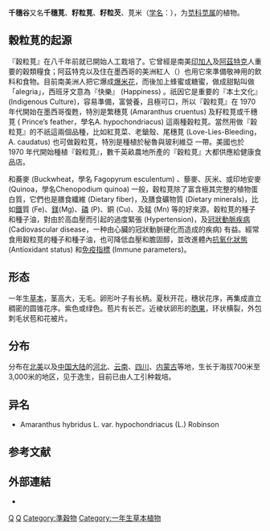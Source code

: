 {{Speciesbox 
| taxon = Amaranthus hypochondriacus
| authority = L.
| image = Amaranthus hypochondriacus Prague 2011 1.jpg
}}

'''千穗谷'''又名'''千穗莧'''、'''籽粒莧'''、'''籽粒芡'''、莧米（[[学名|学名]]：{{Lang|la|''Amaranthus hypochondriacus''}}），为[[苋科|苋科]][[苋属|苋属]]的植物。

== 穀粒莧的起源 ==
『穀粒莧』在八千年前就已開始人工栽培了。它曾經是南美[[印加人|印加人]]及[[阿茲特克|阿茲特克]]人重要的穀類糧食；阿茲特克以及住在墨西哥的美洲紅人（{{Lang-en|Amerindian}}）也用它來準備敬神用的飲料和食物。目前南美洲人把它爆成[[爆米花|爆米花]]，而後加上蜂蜜或糖蜜，做成甜點叫做 「alegria」，西班牙文意為『快樂』 (Happiness) 。祇因它是重要的『本土文化』 (Indigenous Culture)，容易準備，富營養，且極可口，所以『穀粒莧』在 1970 年代開始在墨西哥復甦，特別是繁穗莧 (Amaranthus cruentus) 及籽粒莧或千穗莧 ( Prince’s feather，學名A. hypochondriacus) 這兩種穀粒莧。當然用做『穀粒莧』的不祇這兩個品種，比如紅莧菜、老鎗殼、尾穗莧 (Love-Lies-Bleeding，A. caudatus) 也可做穀粒莧，特別是種植於秘魯與玻利維亞 一帶。美國也於 1970 年代開始種植『穀粒莧』，數千英畝農地所產的『穀粒莧』大都供應給健康食品店。

和蕎麥 (Buckwheat，學名 Fagopyrum esculentum) 、藜麥、灰米、或印地安麥 (Quinoa，學名Chenopodium quinoa) 一般，穀粒莧除了富含極其完整的植物蛋白質，它們也是膳食纖維 (Dietary fiber)，及膳食礦物質 (Dietary minerals)，比如[[鐵|鐵]]質 (Fe)、[[鎂|鎂]](Mg)、[[磷|磷]] (P)、銅 (Cu)、及錳 (Mn) 等的好來源。穀粒莧的種子和種子油，對由於高血壓而引起的過度緊張 (Hypertension)，及[[冠狀動脈疾病|冠狀動脈疾病]] (Cadiovascular disease，一种由心臟的冠狀動脈硬化而造成的疾病) 有益。經常食用穀粒莧的種子和種子油，也可降低血壓和膽固醇，並改進體內[[抗氧化狀態|抗氧化狀態]] (Antioxidant status) 和[[免疫指標|免疫指標]] (Immune parameters)。

== 形态 ==
一年生[[草本|草本]]，茎高大，无毛。卵形叶子有长柄。夏秋开花，穗状花序，再集成直立稠密的圆锥花序。紫色或绿色。苞片有长芒。近棱状卵形的[[胞果|胞果]]，环状横裂，外包刺毛状苞和花被片。

== 分布 ==
分布在[[北美|北美]]以及[[中国大陆|中国大陆]]的[[河北|河北]]、[[云南|云南]]、[[四川|四川]]、[[内蒙古|内蒙古]]等地，生长于海拔700米至3,000米的地区，见于逸生，目前已由人工引种栽培。{{R|中科院}}

== 异名 ==
* Amaranthus hybridus L. var. hypochondriacus (L.) Robinson{{R|中科院}}

== 参考文献 ==
{{Reflist|refs=

<ref name="中科院">{{Cite web| url =http://www.bioinfo.cn/db05/KmzwSpecies.php?action=view&id=45| title =千穗谷| work =《中国高等植物数据库全库》| publisher =中国科学院微生物研究所| author =昆明植物研究所| accessdate =2009-02-20| deadurl =yes| archiveurl =https://web.archive.org/web/20160305021850/http://www.bioinfo.cn/db05/KmzwSpecies.php?action=view&id=45| archivedate =2016-03-05}}</ref>

}}

== 外部連結 ==
* {{Commons category-inline|Amaranthus hypochondriacus}}

{{穀物}}
{{Taxonbar|from=Q159611}}

[[Category:苋属|Q]]
[[Category:卡尔·林奈命名的生物分类|Q]]
[[Category:準穀物|Category:準穀物]]
[[Category:一年生草本植物|Category:一年生草本植物]]
